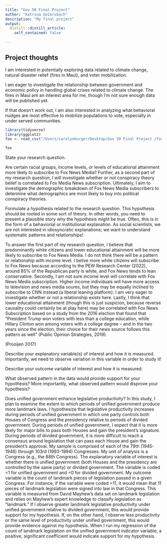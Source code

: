 ```yaml
---
title: "Gov 50 Final Project"
author: "Katrina Geiersbach"
description: "My final project"
output:
  distill::distill_article:
    self_contained: false
    
---
```



## Project thoughts

I am interested in potentially exploring data related to climate change, natural disaster relief (fires in Maui), and voter mobilization.

I am eager to investigate the relationship between government and economic policy in handling global crises related to climate change. The fires in Maui are an interest area for me, though I'm not sure enough data will be published yet. 

If that doesn't work out, I am also interested in analyzing what behavioral nudges are most effective to mobilize populations to vote, especially in under served communities. 




```r

library(tidyverse)
library(ggplot2)
fox <- read_csv("/Users/carolynburger/Desktop/Gov 50 Final Project /foxnews.csv")

fox 

```

State your research question.

Are certain racial groups, income levels, or levels of educational attainment more likely to subscribe to Fox News Media? Further, as a second part of my research question, I will investigate whether or not conspiracy theory belief is correlated to Fox Media News subscription. Ultimately, I aim to investigate the demographic breakdown of Fox News Media subscribers to determine what demographics are most likely to buy into political conspiracy theories. 

Formulate a hypothesis related to the research question. This hypothesis should be rooted in some sort of theory. In other words, you need to present a plausible story why the hypothesis might be true. Often, this is in the form of a behaviorial or institutional explanation. As social scientists, we are not interested in idiosyncratic explanations; we want to understand systematic patterns and relationships!


To answer the first part of my research question, I believe that predominantly white citizens and lower educational attainment will be more likely to subscribe to Fox News Media. I do not think there will be a pattern or relationship with income level. I belive more white citizens will subscribe to Fox News because according to the PEW Research Center (2022), around 85% of the Republican party is white, and Fox News tends to lean conservative. Secondly, I am not sure income level will correlate with Fox News Media subscription. Higher income individuals will have more access to television and news media soures, but they may be equally inclined to subscribe to CNN instead (a liberal leaning platform). I am very eager to investigate whether or not a relationship exists here. Lastly, I think that lower educational attainment (though this is just suspicion, because reverse causality could certainly be at play here) may be correlated with Fox News Subscription based on a study from the 2016 election that found that "President Trump won voters with less than a college education, while Hillary Clinton won among voters with a college degree – and in the two years since the election, their choice for their news source follows this pattern as well" (Public Opinion Strategies, 2019).

(Prooijen 2017)

Describe your explanatory variable(s) of interest and how it is measured. Importantly, we need to observe variation in this variable in order to study it!


Describe your outcome variable of interest and how it is measured.



What observed pattern in the data would provide support for your hypothesis? More importantly, what observed pattern would disprove your hypothesis?

Does unified government enhance legislative productivity? In this study, I plan to examine the extent to which periods of unified government produce more landmark laws. I hypothesize that legislative productivity increases during periods of unified government in which one party controls both Houses of Congress and the presidency relative to periods of divided government. During periods of unified government, I expect that it is more likely for major bills to pass both Houses and gain the president’s signature. During periods of divided government, it is more difficult to reach a consensus around legislation that can pass each House and gain the president’s approval. My sample is comprised of each of the 79th (1945-1946) through 103rd (1993-1994) Congresses. My unit of analysis is a Congress (e.g., the 88th Congress). The explanatory variable of interest is whether there is unified government (both Houses and the presidency are controlled by the same party) or divided government. The variable is coded =1 for unified government and =0 for divided government. My outcome variable is the count of landmark pieces of legislation passed in a given Congress. For instance, if the variable were coded =11, it would mean that 11 pieces of landmark legislation were signed into law in that Congress. This variable is measured from David Mayhew’s data set on landmark legislation and relies on Mayhew’s expert knowledge to classify legislation as “landmark.” If I observe greater landmark legislative productivity under unified government relative to divided government, this would provide support for my hypothesis. If, on the other hand, I observe less productivity or the same level of productivity under unified government, this would provide evidence against my hypothesis. When I run my regression of the count of landmark legislation on the unified government indicator variable, a positive, significant coefficient would indicate support for my hypothesis.




